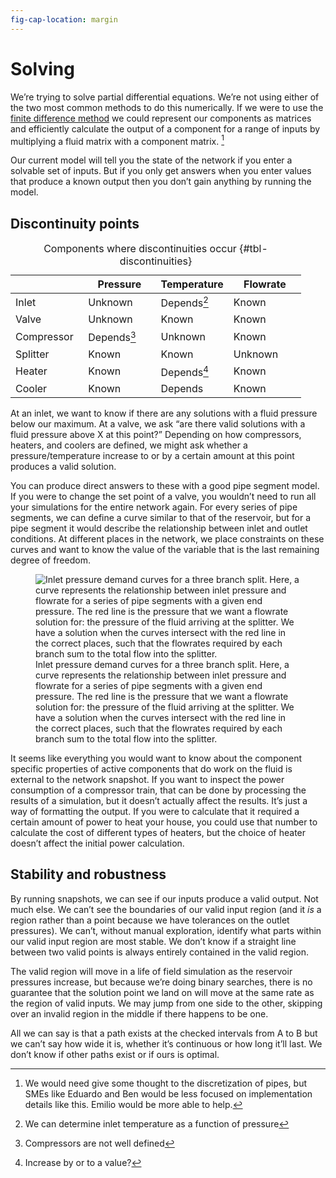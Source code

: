```yaml
---
fig-cap-location: margin
---
```



# Solving {#sec-solving}

We're trying to solve partial differential equations. We're not using either of the two most common methods to do this numerically. If we were to use the [finite difference method](https://en.wikipedia.org/wiki/Finite_difference_method) we could represent our components as matrices and efficiently calculate the output of a component for a range of inputs by multiplying a fluid matrix with a component matrix. ^[We would need give some thought to the discretization of pipes, but SMEs like Eduardo and Ben would be less focused on implementation details like this. Emilio would be more able to help.]

Our current model will tell you the state of the network if you enter a solvable set of inputs. But if you only get answers when you enter values that produce a known output then you don't gain anything by running the model.

## Discontinuity points

| | Pressure | Temperature | Flowrate |
| - | - | - | - |
| Inlet | Unknown | Depends^[We can determine inlet temperature as a function of pressure] | Known |
| Valve | Unknown | Known | Known |
| Compressor | Depends^[Compressors are not well defined] | Unknown | Known |
| Splitter | Known | Known | Unknown |
| Heater | Known | Depends^[Increase by or to a value?] | Known |
| Cooler | Known | Depends | Known |

: Components where discontinuities occur {#tbl-discontinuities}

At an inlet, we want to know if there are any solutions with a fluid pressure below our maximum. At a valve, we ask "are there valid solutions with a fluid pressure above X at this point?" Depending on how compressors, heaters, and coolers are defined, we might ask whether a pressure/temperature increase to or by a certain amount at this point produces a valid solution.

You can produce direct answers to these with a good pipe segment model. If you were to change the set point of a valve, you wouldn't need to run all your simulations for the entire network again. For every series of pipe segments, we can define a curve similar to that of the reservoir, but for a pipe segment it would describe the relationship between inlet and outlet conditions. At different places in the network, we place constraints on these curves and want to know the value of the variable that is the last remaining degree of freedom.

![Inlet pressure demand curves for a three branch split. Here, a curve represents the relationship between inlet pressure and flowrate for a series of pipe segments with a given end pressure. The red line is the pressure that we want a flowrate solution for: the pressure of the fluid arriving at the splitter. We have a solution when the curves intersect with the red line in the correct places, such that the flowrates required by each branch sum to the total flow into the splitter.](assets/img/splitter%20curves.png)

It seems like everything you would want to know about the component specific properties of active components that do work on the fluid is external to the network snapshot. If you want to inspect the power consumption of a compressor train, that can be done by processing the results of a simulation, but it doesn't actually affect the results. It's just a way of formatting the output. If you were to calculate that it required a certain amount of power to heat your house, you could use that number to calculate the cost of different types of heaters, but the choice of heater doesn't affect the initial power calculation.

## Stability and robustness

By running snapshots, we can see if our inputs produce a valid output. Not much else. We can't see the boundaries of our valid input region (and it *is* a region rather than a point because we have tolerances on the outlet pressures). We can't, without manual exploration, identify what parts within our valid input region are most stable. We don't know if a straight line between two valid points is always entirely contained in the valid region.

The valid region will move in a life of field simulation as the reservoir pressures increase, but because we're doing binary searches, there is no guarantee that the solution point we land on will move at the same rate as the region of valid inputs. We may jump from one side to the other, skipping over an invalid region in the middle if there happens to be one.

All we can say is that a path exists at the checked intervals from A to B but we can't say how wide it is, whether it's continuous or how long it'll last. We don't know if other paths exist or if ours is optimal.